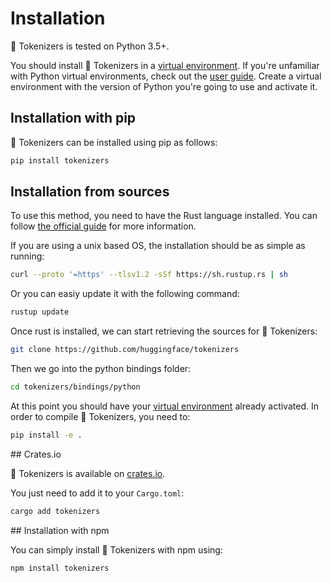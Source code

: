 # Installation

<tokenizerslangcontent>
<python>
🤗 Tokenizers is tested on Python 3.5+.

You should install 🤗 Tokenizers in a [virtual environment](https://docs.python.org/3/library/venv.html). If you're
unfamiliar with Python virtual environments, check out the [user
guide](https://packaging.python.org/guides/installing-using-pip-and-virtual-environments/).
Create a virtual environment with the version of Python you're going to
use and activate it.

## Installation with pip

🤗 Tokenizers can be installed using pip as follows:

```bash
pip install tokenizers
```

## Installation from sources

To use this method, you need to have the Rust language installed. You
can follow [the official
guide](https://www.rust-lang.org/learn/get-started) for more
information.

If you are using a unix based OS, the installation should be as simple
as running:

```bash
curl --proto '=https' --tlsv1.2 -sSf https://sh.rustup.rs | sh
```

Or you can easiy update it with the following command:

```bash
rustup update
```

Once rust is installed, we can start retrieving the sources for 🤗
Tokenizers:

```bash
git clone https://github.com/huggingface/tokenizers
```

Then we go into the python bindings folder:

```bash
cd tokenizers/bindings/python
```

At this point you should have your [virtual environment]() already
activated. In order to compile 🤗 Tokenizers, you need to:

```bash
pip install -e .
```

</python>
<rust>
## Crates.io

🤗 Tokenizers is available on [crates.io](https://crates.io/crates/tokenizers).

You just need to add it to your `Cargo.toml`:

```bash
cargo add tokenizers
```
</rust>
<node>
## Installation with npm

You can simply install 🤗 Tokenizers with npm using:

```bash
npm install tokenizers
```
</node>
</tokenizerslangcontent>
